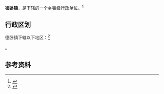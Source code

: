 {{中国乡级行政区|52/23/28/102/000}}

'''德卧镇'''，是{{PRC admin/fullname|52/23/28/102/000|3}}下辖的一个[[乡镇|乡镇]]级行政单位。<ref>{{PRC admin/ref sgc|{{PRC admin/parent|52/23/28/102/000}}}}</ref>

== 行政区划 ==

德卧镇下辖以下地区：<ref>{{PRC admin/ref sgc|52/23/28/102/000}}</ref>

{{PRC admin/children|52/23/28/102/000}}。

== 参考资料 ==

{{reflist}}

{{行政区划小作品}}
{{PRC admin/navcat|52/23/28/102/000}}